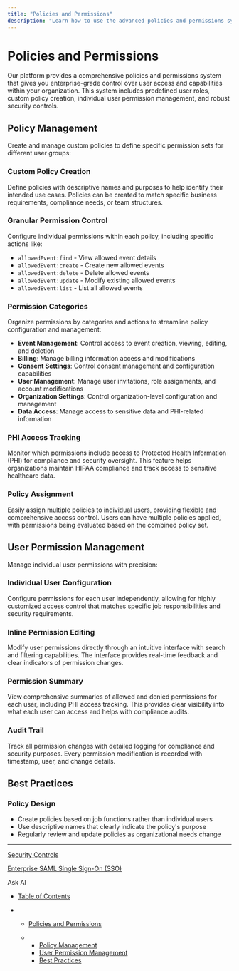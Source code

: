 ```yaml
---
title: "Policies and Permissions"
description: "Learn how to use the advanced policies and permissions system in the CDP to manage roles, access, and security controls."
---
```


# Policies and Permissions

Our platform provides a comprehensive policies and permissions system that gives you enterprise-grade control over user access and capabilities within your organization. This system includes predefined user roles, custom policy creation, individual user permission management, and robust security controls.

## Policy Management

Create and manage custom policies to define specific permission sets for different user groups:

### Custom Policy Creation

Define policies with descriptive names and purposes to help identify their intended use cases. Policies can be created to match specific business requirements, compliance needs, or team structures.

### Granular Permission Control

Configure individual permissions within each policy, including specific actions like:

* `allowedEvent:find` - View allowed event details
* `allowedEvent:create` - Create new allowed events
* `allowedEvent:delete` - Delete allowed events
* `allowedEvent:update` - Modify existing allowed events
* `allowedEvent:list` - List all allowed events

### Permission Categories

Organize permissions by categories and actions to streamline policy configuration and management:

* **Event Management**: Control access to event creation, viewing, editing, and deletion
* **Billing**: Manage billing information access and modifications
* **Consent Settings**: Control consent management and configuration capabilities
* **User Management**: Manage user invitations, role assignments, and account modifications
* **Organization Settings**: Control organization-level configuration and management
* **Data Access**: Manage access to sensitive data and PHI-related information

### PHI Access Tracking

Monitor which permissions include access to Protected Health Information (PHI) for compliance and security oversight. This feature helps organizations maintain HIPAA compliance and track access to sensitive healthcare data.

### Policy Assignment

Easily assign multiple policies to individual users, providing flexible and comprehensive access control. Users can have multiple policies applied, with permissions being evaluated based on the combined policy set.

## User Permission Management

Manage individual user permissions with precision:

### Individual User Configuration

Configure permissions for each user independently, allowing for highly customized access control that matches specific job responsibilities and security requirements.

### Inline Permission Editing

Modify user permissions directly through an intuitive interface with search and filtering capabilities. The interface provides real-time feedback and clear indicators of permission changes.

### Permission Summary

View comprehensive summaries of allowed and denied permissions for each user, including PHI access tracking. This provides clear visibility into what each user can access and helps with compliance audits.

### Audit Trail

Track all permission changes with detailed logging for compliance and security purposes. Every permission modification is recorded with timestamp, user, and change details.

## Best Practices

### Policy Design

* Create policies based on job functions rather than individual users
* Use descriptive names that clearly indicate the policy's purpose
* Regularly review and update policies as organizational needs change

***

[Security Controls](/docs/security-controls)

[Enterprise SAML Single Sign-On (SSO)](/docs/enterprise-single-sign-on)

Ask AI

* [Table of Contents](#)

* * [Policies and Permissions](#policies-and-permissions)

  * * [Policy Management](#policy-management)
    * [User Permission Management](#user-permission-management)
    * [Best Practices](#best-practices)
